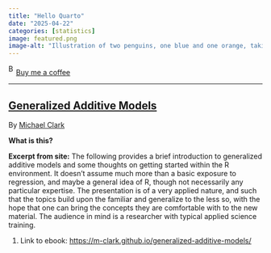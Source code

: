 ```yaml
---
title: "Hello Quarto"
date: "2025-04-22"
categories: [statistics]
image: featured.png
image-alt: "Illustration of two penguins, one blue and one orange, taking a selfie with a selfie stick. The moon in the background looks like the Quarto logo."
---
```



<link href="https://fonts.googleapis.com/css?family=Cookie" rel="stylesheet"><a class="bmc-button" target="_blank" href="https://www.buymeacoffee.com/JoscelinRocha">![Buy me a coffee](https://cdn.buymeacoffee.com/buttons/bmc-new-btn-logo.svg){alt="Buy me a coffee" width="15" height="21"}Buy me a coffee</a>

------------------------------------------------------------------------


## [Generalized Additive Models](https://m-clark.github.io/generalized-additive-models/)

By [Michael Clark](https://m-clark.github.io/generalized-additive-models/)

**What is this?**

**Excerpt from site:** The following provides a brief introduction to generalized additive models and some thoughts on getting started within the R environment.
It doesn't assume much more than a basic exposure to regression, and maybe a general idea of R, though not necessarily any particular expertise.
The presentation is of a very applied nature, and such that the topics build upon the familiar and generalize to the less so, with the hope that one can bring the concepts they are comfortable with to the new material.
The audience in mind is a researcher with typical applied science training.

1.  Link to ebook: <https://m-clark.github.io/generalized-additive-models/>